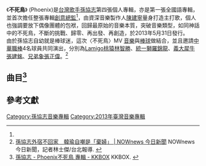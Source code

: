 {{Infobox Album
| Name  = 不死鳥
| Type  = 專輯
| Cover  = 
| Artist  = [[孫協志|孫協志]]
| Released   = 2013年5月31日<ref name="music_fetnet">[http://music.fetnet.net/albumpage.php?album_id=1047529 孫協志(Tony Sun) - 不死鳥 Phoenix - Omusic<] Omuic. {{zh-tw}}</ref>
| Recorded  = 2013年
| Genre = [[華語流行音樂|華語流行音樂]]
| Length = 42.17
| Label = {{hlist|[[華納音樂|華納音樂]]|[[無限延伸|無限延伸]]<ref name="isrc">[http://isrc.ncl.edu.tw/music_view.aspx?item=12356 ISRC-國際標準錄音錄影資料代碼查詢系統 International Standard Recording Code] ISRC. {{zh-tw}}</ref>}}
| Producer = 
| Last album = [[傷心無話|傷心無話]]<br/><small>1997年</small>
| This album = '''不死鳥'''<br/><small>2013年</small>
| Next album = 
}}
《'''不死鳥'''》 (Phoenix)是[[台灣|台灣]][[歌手|歌手]][[孫協志|孫協志]]第四張個人專輯，亦是第一張全國語專輯，並首次擔任整張專輯[[創意總監|創意總監]]<ref name="music_fetnet"/>，由資深音樂製作人[[陳建寧|陳建寧]]量身打造主打歌，個人也強調要放下偶像團體的包袱，回歸最原始的音樂本質，突破音樂類型，如同神話中的不死鳥，不斷的挑戰、歸零、再出發、再創造，於2013年5月31日發行。<br>
由於孫協志自幼就是棒球迷，這次〈不死鳥〉MV [[音樂|音樂]]與[[棒球|棒球]]做結合，並且邀請[[中華職棒|中華職棒]]4名球員共同演出，分別為[[Lamigo桃猿|Lamigo桃猿]][[林智勝|林智勝]]、[[統一獅|統一獅]][[羅錦龍|羅錦龍]]、[[義大犀牛|義大犀牛]][[張建銘|張建銘]]、[[兄弟象|兄弟象]][[張正偉|張正偉]]。<ref>[http://www.nownews.com/n/2013/05/17/272771 孫協志外宿不回家　韓瑜自嘲是「棄婦」 | NOWnews 今日新聞] {{Wayback|url=http://www.nownews.com/n/2013/05/17/272771 |date=20160305193151 }} NOWnews 今日新聞，記者林士傑/台北報導. {{zh-tw}}</ref>

==曲目<ref>[http://www.kkbox.com/tw/tc/album/S3.yc9NGRo3-Ik0F5i0m0091-index.html 孫協志 - Phoenix不死鳥 專輯 - KKBOX] {{Wayback|url=http://www.kkbox.com/tw/tc/album/S3.yc9NGRo3-Ik0F5i0m0091-index.html |date=20201104090338 }} KKBOX. {{zh-tw}}</ref>==
{{Tracklist
| title1 = 不死鳥
| note1 = 
| music1 = [[郭偉聰|郭偉聰]]
| lyrics1 = [[陳愷徽|陳愷徽]]<br>[[陳建寧|陳建寧]]([[FIR|FIR]])
| arranger1 = 郭偉聰
| longnote1 = 第一波同名主打<ref name="G_music">[http://www.g-music.com.tw/GMusicProduct.aspx?ProductID=5053105805624 G-Music 商品基本資料] 玫瑰大眾音樂網. {{zh-tw}}</ref>
| length1 = 3:29

| title2 = 要了我的命
| note2 = 
| music2 = [[吳哲綸|吳哲綸]]
| lyrics2 = [[林夕|林夕]]
| arranger2 = 小王子(生命樹)<br>[[布里德|布里德]]
| longnote2 = 第二波悲悵情歌主打<ref name="G_music"/>
| length2 = 4:34

| title3 = 緊握幸福
| note3 = 
| music3 = [[蕭閎仁|蕭閎仁]]
| lyrics3 = [[方文山|方文山]]
| arranger3 = 蕭閎仁
| longnote3 = 
| length3 = 4:48

| title4 = 學習愛情
| note4 = 
| music4 = [[陳俊男|陳俊男]]
| lyrics4 = [[韓瑜|韓瑜]]
| arranger4 = [[黃雨勳|黃雨勳]]
| longnote4 = 第三波溫柔情歌主打<ref name="G_music"/>
| length4 = 4:40

| title5 = 戀愛關鍵
| note5 = feat. [[Sun_Lady|Sun Lady]]
| music5 = [[黃漢青|阿沁]](FIR)
| lyrics5 = Sun Lady
| arranger5 = 郭偉聰
| longnote5 = 
| length5 = 3:43

| title6 = 看不見
| note6 = 
| music6 = [[余奕駿|余奕駿]]
| lyrics6 = 余奕駿
| arranger6 = [[周菲比|周菲比]]
| longnote6 = 
| length6 = 3:54

| title7 = 多久
| note7 = 
| music7 = 郭偉聰
| lyrics7 = [[謝宥慧|謝宥慧]]<br>郭偉聰
| arranger7 = 郭偉聰
| longnote7 = 
| length7 = 5:02

| title8 = 有你在身邊
| note8 = 
| music8 = [[葉翊忻|葉翊忻]]
| lyrics8 = [[孫協志|孫協志]]
| arranger8 = 周菲比
| longnote8 = 
| length8 = 4:04

| title9 = 不死鳥
| note9 = kala版
| music9 = 郭偉聰
| lyrics9 = 陳愷徽<br>陳建寧(FIR)
| arranger9 = 郭偉聰
| longnote9 = 
| length9 = 3:29

| title10 = 要了我的命
| note10 = kala版
| music10 = 吳哲綸
| lyrics10 = 林夕
| arranger10 = 小王子(生命樹)<br>布里德
| longnote10 = 
| length10 = 4:34

| total_length = 42:17
}}

==參考文獻==
{{reflist}}

[[Category:孫協志音樂專輯|Category:孫協志音樂專輯]]
[[Category:2013年臺灣音樂專輯|Category:2013年臺灣音樂專輯]]